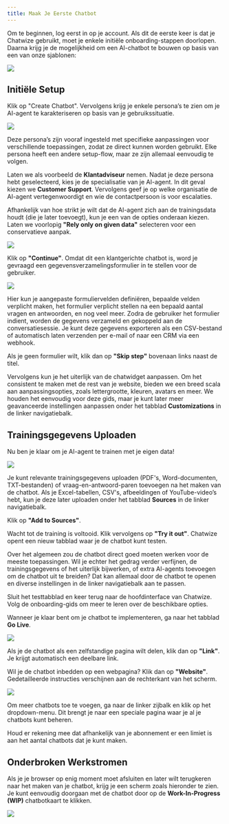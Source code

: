 ```yaml
---
title: Maak Je Eerste Chatbot
---
```


Om te beginnen, log eerst in op je account. Als dit de eerste keer is dat je Chatwize gebruikt, moet je enkele initiële onboarding-stappen doorlopen. Daarna krijg je de mogelijkheid om een AI-chatbot te bouwen op basis van een van onze sjablonen:

![](chatbot.png)

## Initiële Setup

Klik op "Create Chatbot". Vervolgens krijg je enkele persona’s te zien om je AI-agent te karakteriseren op basis van je gebruikssituatie.

![](create-chatbot-15.png)

Deze persona’s zijn vooraf ingesteld met specifieke aanpassingen voor verschillende toepassingen, zodat ze direct kunnen worden gebruikt. Elke persona heeft een andere setup-flow, maar ze zijn allemaal eenvoudig te volgen.

Laten we als voorbeeld de **Klantadviseur** nemen. Nadat je deze persona hebt geselecteerd, kies je de specialisatie van je AI-agent. In dit geval kiezen we **Customer Support**. Vervolgens geef je op welke organisatie de AI-agent vertegenwoordigt en wie de contactpersoon is voor escalaties.

Afhankelijk van hoe strikt je wilt dat de AI-agent zich aan de trainingsdata houdt (die je later toevoegt), kun je een van de opties onderaan kiezen. Laten we voorlopig **"Rely only on given data"** selecteren voor een conservatieve aanpak.

![](image.png)

Klik op **"Continue"**. Omdat dit een klantgerichte chatbot is, word je gevraagd een gegevensverzamelingsformulier in te stellen voor de gebruiker.

![](create-chatbot-17.png)

Hier kun je aangepaste formuliervelden definiëren, bepaalde velden verplicht maken, het formulier verplicht stellen na een bepaald aantal vragen en antwoorden, en nog veel meer. Zodra de gebruiker het formulier indient, worden de gegevens verzameld en gekoppeld aan de conversatiesessie. Je kunt deze gegevens exporteren als een CSV-bestand of automatisch laten verzenden per e-mail of naar een CRM via een webhook.

Als je geen formulier wilt, klik dan op **"Skip step"** bovenaan links naast de titel.

Vervolgens kun je het uiterlijk van de chatwidget aanpassen. Om het consistent te maken met de rest van je website, bieden we een breed scala aan aanpassingsopties, zoals lettergrootte, kleuren, avatars en meer. We houden het eenvoudig voor deze gids, maar je kunt later meer geavanceerde instellingen aanpassen onder het tabblad **Customizations** in de linker navigatiebalk.

## Trainingsgegevens Uploaden

Nu ben je klaar om je AI-agent te trainen met je eigen data! 

![](chatwizer.png)

Je kunt relevante trainingsgegevens uploaden (PDF's, Word-documenten, TXT-bestanden) of vraag-en-antwoord-paren toevoegen na het maken van de chatbot. Als je Excel-tabellen, CSV's, afbeeldingen of YouTube-video’s hebt, kun je deze later uploaden onder het tabblad **Sources** in de linker navigatiebalk.

Klik op **"Add to Sources"**.

Wacht tot de training is voltooid. Klik vervolgens op **"Try it out"**. Chatwize opent een nieuw tabblad waar je de chatbot kunt testen.

Over het algemeen zou de chatbot direct goed moeten werken voor de meeste toepassingen. Wil je echter het gedrag verder verfijnen, de trainingsgegevens of het uiterlijk bijwerken, of extra AI-agents toevoegen om de chatbot uit te breiden? Dat kan allemaal door de chatbot te openen en diverse instellingen in de linker navigatiebalk aan te passen.

Sluit het testtabblad en keer terug naar de hoofdinterface van Chatwize. Volg de onboarding-gids om meer te leren over de beschikbare opties.

Wanneer je klaar bent om je chatbot te implementeren, ga naar het tabblad **Go Live**.

![](golive.png)

Als je de chatbot als een zelfstandige pagina wilt delen, klik dan op **"Link"**. Je krijgt automatisch een deelbare link.

Wil je de chatbot inbedden op een webpagina? Klik dan op **"Website"**. Gedetailleerde instructies verschijnen aan de rechterkant van het scherm.

![](CHAT.png)

Om meer chatbots toe te voegen, ga naar de linker zijbalk en klik op het dropdown-menu. Dit brengt je naar een speciale pagina waar je al je chatbots kunt beheren.

Houd er rekening mee dat afhankelijk van je abonnement er een limiet is aan het aantal chatbots dat je kunt maken.

## Onderbroken Werkstromen

Als je je browser op enig moment moet afsluiten en later wilt terugkeren naar het maken van je chatbot, krijg je een scherm zoals hieronder te zien. Je kunt eenvoudig doorgaan met de chatbot door op de **Work-In-Progress (WIP)** chatbotkaart te klikken.

![](image.png)
